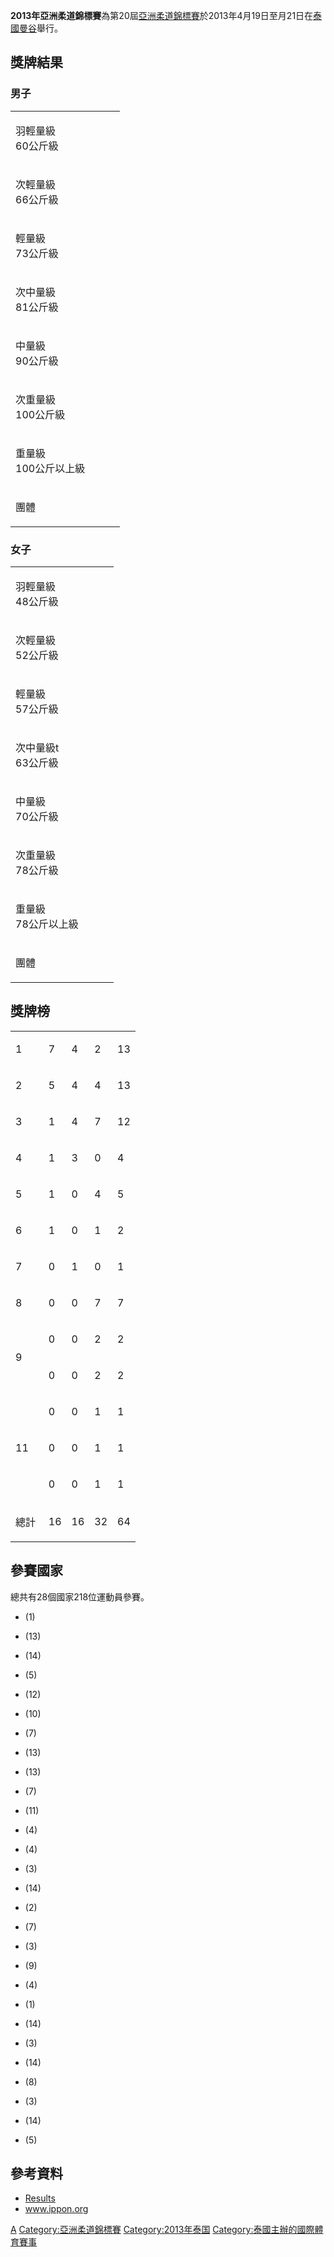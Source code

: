 {{no footnotes|time=2013-10-23T07:02:09+00:00}}
<!-- 沒找到infobox games, 用註釋符號隱藏掉. 請換用正確的infobox.  --Bluedeck -->
<!--{{Infobox games
|Name = 2013年亞洲柔道錦標賽
|Logo = 2013 Asian Judo Championships logo.png
|Size = 200
|Host city ={{THA}} [[曼谷|曼谷]]
|Optional caption =
|Nations participating = 
|Athletes participating = 
|Events = 
|dates = 4月19日至21日
|Stadium = [[Bangkok_Youth_Centre|Bangkok Youth Centre]]
|previous = [[2012年亞洲柔道錦標賽|2012]]
|next = [[2015年亞洲柔道錦標賽|2015]]
}}-->
'''2013年亞洲柔道錦標賽'''為第20屆[[亞洲柔道錦標賽|亞洲柔道錦標賽]]於2013年4月19日至月21日在[[泰國|泰國]][[曼谷|曼谷]]舉行。

==獎牌結果==
===男子===
{| {{MedalistTable|type=項目}}
|-
|rowspan=2|羽輕量級<br />60公斤級
|rowspan=2|{{Flagathlete|[[Hirofumi_Yamamoto|Hirofumi Yamamoto]]|JPN}}
|rowspan=2|{{Flagathlete|[[Kim_Won-Jin_(judoka)|Kim Won-Jin]]|KOR}}
|{{Flagathlete|[[叶尔多斯·斯梅托夫|叶尔多斯·斯梅托夫]]|KAZ}}
|-
|{{Flagathlete|[[蔡明諺|蔡明諺]]|TPE}}
|-
|rowspan=2|次輕量級<br />66公斤級
|rowspan=2|{{Flagathlete|[[Davaadorjiin_Tömörkhüleg|Davaadorjiin Tömörkhüleg]]|MGL}}
|rowspan=2|{{Flagathlete|[[福岡政章|福岡政章]]|JPN}}
|{{Flagathlete|[[Azamat_Mukanov|Azamat Mukanov]]|KAZ}}
|-
|{{Flagathlete|[[Hwang_Bo-Bae|Hwang Bo-Bae]]|KOR}}
|-
|rowspan=2|輕量級<br />73公斤級
|rowspan=2|{{Flagathlete|[[Hong_Kuk-Hyon|Hong Kuk-Hyon]]|PRK}}
|rowspan=2|{{Flagathlete|[[Sainjargalyn_Nyam-Ochir|Sainjargalyn Nyam-Ochir]]|MGL}}
|{{Flagathlete|[[王機春|王機春]]|KOR}}
|-
|{{Flagathlete|[[黃君達|黃君達]]|TPE}}
|-
|rowspan=2|次中量級<br />81公斤級
|rowspan=2|{{Flagathlete|[[Hong_Suk-Woong|Hong Suk-Woong]]|KOR}}
|rowspan=2|{{Flagathlete|[[Yasuhiro_Ebi|Yasuhiro Ebi]]|JPN}}
|{{Flagathlete|[[Otgonbaataryn_Uuganbaatar|Otgonbaataryn Uuganbaatar]]|MGL}}
|-
|{{Flagathlete|[[Amir_Ghaseminejad|Amir Ghaseminejad]]|IRI}}
|-
|rowspan=2|中量級<br />90公斤級
|rowspan=2|{{Flagathlete|[[Shohei_Shimowada|Shohei Shimowada]]|JPN}}
|rowspan=2|{{Flagathlete|[[郭同韓|郭同韓]]|KOR}}
|{{Flagathlete|[[Islam_Bozbayev|Islam Bozbayev]]|KAZ}}
|-
|{{Flagathlete|[[Khurshid_Nabiev|Khurshid Nabiev]]|UZB}}
|-
|rowspan=2|次重量級<br />100公斤級
|rowspan=2|{{Flagathlete|[[Javad_Mahjoub|Javad Mahjoub]]|IRI}}
|rowspan=2|{{Flagathlete|[[Shim_Ji-Ho|Shim Ji-Ho]]|KOR}}
|{{Flagathlete|[[Shah_Hussain_Shah|Shah Hussain Shah]]|PAK}}
|-
|{{Flagathlete|[[Battulgyn_Temüülen|Battulgyn Temüülen]]|MGL}}
|-
|rowspan=2|重量級<br />100公斤以上級
|rowspan=2|{{Flagathlete|[[Gaku_Fujii|Gaku Fujii]]|JPN}}
|rowspan=2|{{Flagathlete|[[Iurii_Krakovetskii|Iurii Krakovetskii]]|KGZ}}
|{{Flagathlete|[[Yerzhan_Shynkeyev|Yerzhan Shynkeyev]]|KAZ}}
|-
|{{Flagathlete|[[趙求含|趙求含]]|KOR}}
|-
|rowspan=2|團體
|rowspan=2|{{KOR}}
|rowspan=2|{{JPN}}
|{{MGL}}
|-
|{{KAZ}}
|}

===女子===
{| {{MedalistTable|type=項目}}
|-
|rowspan=2|羽輕量級<br />48公斤級
|rowspan=2|{{Flagathlete|[[Hiromi_Endo|Hiromi Endo]]|JPN}}
|rowspan=2|{{Flagathlete|[[Kim_Sol-Mi|Kim Sol-Mi]]|PRK}}
|{{Flagathlete|[[門赫巴廷·烏蘭采采格|門赫巴廷·烏蘭采采格]]|MGL}}
|-
|{{Flagathlete|[[Mo_Qinqin|Mo Qinqin]]|CHN}}
|-
|rowspan=2|次輕量級<br />52公斤級
|rowspan=2|{{Flagathlete|[[Takumi_Miyakawa|Takumi Miyakawa]]|JPN}}
|rowspan=2|{{Flagathlete|[[Baljinnyamyn_Bat-Erdene|Baljinnyamyn Bat-Erdene]]|MGL}}
|{{Flagathlete|[[Anita_Chanu|Anita Chanu]]|IND}}
|-
|{{Flagathlete|[[Liu_Jing_(judoka)|Liu Jing]]|CHN}}
|-
|rowspan=2|輕量級<br />57公斤級
|rowspan=2|{{Flagathlete|[[Megumi_Ishikawa|Megumi Ishikawa]]|JPN}}
|rowspan=2|{{Flagathlete|[[Kim_Jan-Di|Kim Jan-Di]]|KOR}}
|{{Flagathlete|[[Dorjsürengiin_Sumiya|Dorjsürengiin Sumiya]]|MGL}}
|-
|{{Flagathlete|[[Lenariya_Mingazova|Lenariya Mingazova]]|KAZ}}
|-
|rowspan=2|次中量級t<br />63公斤級
|rowspan=2|{{Flagathlete|[[徐丽丽|徐丽丽]]|CHN}}
|rowspan=2|{{Flagathlete|[[Kim_Su-Gyong|Kim Su-Gyong]]|PRK}}
|{{Flagathlete|[[Tsend-Ayuushiin_Tserennadmid|Tsend-Ayuushiin Tserennadmid]]|MGL}}
|-
|{{Flagathlete|[[Miki_Tanaka|Miki Tanaka]]|JPN}}
|-
|rowspan=2|中量級<br />70公斤級
|rowspan=2|{{Flagathlete|[[Hwang_Ye-Sul|Hwang Ye-Sul]]|KOR}}
|rowspan=2|{{Flagathlete|[[Tsend-Ayuushiin_Naranjargal|Tsend-Ayuushiin Naranjargal]]|MGL}}
|{{Flagathlete|[[Karen_Nunira|Karen Nunira]]|JPN}}
|-
|{{Flagathlete|[[Gulnoza_Matniyazova|Gulnoza Matniyazova]]|UZB}}
|-
|rowspan=2|次重量級<br />78公斤級
|rowspan=2|{{Flagathlete|[[郑敬美|郑敬美]]|KOR}}
|rowspan=2|{{Flagathlete|[[Sol_Kyong|Sol Kyong]]|PRK}}
|{{Flagathlete|[[Battulgyn_Mönkhtuyaa|Battulgyn Mönkhtuyaa]]|MGL}}
|-
|{{Flagathlete|[[Zhang_Zhehui|Zhang Zhehui]]|CHN}}
|-
|rowspan=2|重量級<br />78公斤以上級
|rowspan=2|{{Flagathlete|[[Lee_Jung-Eun|Lee Jung-Eun]]|KOR}}
|rowspan=2|{{Flagathlete|[[Mai_Tateyama|Mai Tateyama]]|JPN}}
|{{Flagathlete|[[Thonthan_Satjadet|Thonthan Satjadet]]|THA}}
|-
|{{Flagathlete|[[Li_Yang_(judoka)|Li Yang]]|CHN}}
|-
|rowspan=2|團體
|rowspan=2|{{JPN}}
|rowspan=2|{{MGL}}
|{{KOR}}
|-
|{{KAZ}}
|}

==獎牌榜==

{| {{RankedMedalTable|nation-width=200px}}
|-
|1||align=left|{{JPN}} ||7||4||2||13
|-
|2||align=left|{{KOR}} ||5||4||4||13
|-
|3||align=left|{{MGL}} ||1||4||7||12
|-
|4||align=left|{{PRK}} ||1||3||0||4
|-
|5||align=left|{{CHN}} ||1||0||4||5
|-
|6||align=left|{{IRI}} ||1||0||1||2
|-
|7||align=left|{{KGZ}} ||0||1||0||1
|-
|8||align=left|{{KAZ}} ||0||0||7||7
|-
|rowspan=2|9||align=left|{{TPE}} ||0||0||2||2
|-
|align=left|{{UZB}} ||0||0||2||2
|-
|rowspan=3|11||align=left|{{IND}} ||0||0||1||1
|-
|align=left|{{PAK}} ||0||0||1||1
|-
|align=left|{{THA}} ||0||0||1||1
|- 
!colspan=2| 總計 || 16 || 16 || 32 || 64
|}


== 參賽國家 ==
總共有28個國家218位運動員參賽。
{{col-begin|width=100%}}
{{col-1-of-3}}
*{{AFG}} (1)
*{{CHN}} (13)
*{{TPE}} (14)
*{{HKG}} (5)
*{{IND}} (12)
*{{INA}} (10)
*{{IRI}} (7)
*{{JPN}} (13)
*{{KAZ}} (13)
*{{KUW}} (7)
{{col-3-of-3}}
*{{KGZ}} (11)
*{{LAO}} (4)
*{{LIB}} (4)
*{{MAC}} (3)
*{{MGL}} (14)
*{{NEP}} (2)
*{{PRK}} (7)
*{{PAK}} (3)
*{{PHI}} (9)
*{{QAT}} (4)
{{col-2-of-3}}
*{{SIN}} (1)
*{{KOR}} (14)
*{{SRI}} (3)
*{{THA}} (14)
*{{TKM}} (8)
*{{UAE}} (3)
*{{UZB}} (14)
*{{VIE}} (5)
{{col-end}}

==參考資料==
* [http://onlinejua.org/admin/event/files/eventfile82%5B1%5D.pdf Results]{{Wayback|url=http://onlinejua.org/admin/event/files/eventfile82%5B1%5D.pdf |date=20201129075558 }}
* [https://web.archive.org/web/20130423043236/http://www.ippon.org/jua_sen2013.php www.ippon.org]

{{亞洲柔道錦標賽}}

[[Category:2013年柔道|A]]
[[Category:亞洲柔道錦標賽|Category:亞洲柔道錦標賽]]
[[Category:2013年泰国|Category:2013年泰国]]
[[Category:泰國主辦的國際體育賽事|Category:泰國主辦的國際體育賽事]]